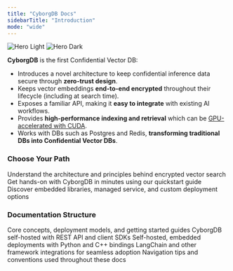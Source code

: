 ```yaml
---
title: "CyborgDB Docs"
sidebarTitle: "Introduction"
mode: "wide"
---
```


<img
  className="block dark:hidden"
  src="/images/new-hero-light.png"
  alt="Hero Light"
/>
<img
  className="hidden dark:block"
  src="/images/new-hero-dark.png"
  alt="Hero Dark"
/>

**CyborgDB** is the first Confidential Vector DB:

- Introduces a novel architecture to keep confidential inference data secure through **zero-trust design**.
- Keeps vector embeddings **end-to-end encrypted** throughout their lifecycle (including at search time).
- Exposes a familiar API, making it **easy to integrate** with existing AI workflows.
- Provides **high-performance indexing and retrieval** which can be [GPU-accelerated with CUDA](https://developer.nvidia.com/blog/bringing-confidentiality-to-vector-search-with-cyborg-and-nvidia-cuvs/).
- Works with DBs such as Postgres and Redis, **transforming traditional DBs into Confidential Vector DBs**.

### Choose Your Path

<CardGroup cols={3}>
    <Card title="Learn the Fundamentals" href="./about" icon="book-open-cover">
        Understand the architecture and principles behind encrypted vector search
    </Card>
    <Card title="Start Building" href="./quickstart" icon="rocket-launch">
        Get hands-on with CyborgDB in minutes using our quickstart guide
    </Card>
    <Card title="Explore Deployment Options" href="./deployment-models" icon="server">
        Discover embedded libraries, managed service, and custom deployment options
    </Card>
</CardGroup>

### Documentation Structure

<CardGroup cols={3}>
    <Card title="Introduction" href="./about" icon="graduation-cap">
        Core concepts, deployment models, and getting started guides
    </Card>
    <Card title="CyborgDB Service" href="../service/guides/intro/about" icon="cloud">
        CyborgDB self-hosted with REST API and client SDKs
    </Card>
    <Card title="CyborgDB Embedded" href="../embedded/guides/intro/about" icon="code">
        Self-hosted, embedded deployments with Python and C++ bindings
    </Card>
</CardGroup>

<CardGroup cols={2}>
    <Card title="Integrations" href="../integrations/about" icon="plug">
        LangChain and other framework integrations for seamless adoption
    </Card>
    <Card title="How to Use These Docs" href="./using-docs" icon="map">
        Navigation tips and conventions used throughout these docs
    </Card>
</CardGroup>
